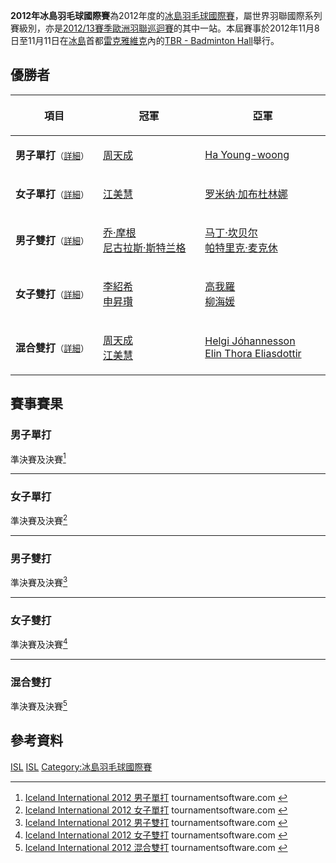 {{noteTA|G1=Badminton}}
{{infobox badminton event
|name           = 2012年冰島羽毛球國際賽
|image          = 
|size           = 
|caption        =
|dates          = 2012年11月8日－11月11日
|number_edition = 
|level          = 4B
|prize_money    = 
|location       = {{ISL}}[[雷克雅維克|雷克雅維克]]
|venue          = TBR - Badminton Hall
|previous       = 2011年冰島羽毛球國際賽 
|next           = 2014年冰島羽毛球國際賽
}}
'''2012年冰島羽毛球國際賽'''為2012年度的[[冰島羽毛球國際賽|冰島羽毛球國際賽]]，屬世界羽聯國際系列賽級別，亦是[[2012/13賽季歐洲羽聯巡迴賽|2012/13賽季歐洲羽聯巡迴賽]]的其中一站。本屆賽事於2012年11月8日至11月11日在[[冰島|冰島]]首都[[雷克雅維克|雷克雅維克]]內的[[TBR_-_Badminton_Hall|TBR - Badminton Hall]]舉行。

== 優勝者 ==
{| class=wikitable style="font-size:small"
!width="200"|項目
!width="250"|冠軍
!width="250"|亞軍
|-
|'''男子單打'''<small>（[[#男子單打|詳細]]）</small>
|{{flagicon|TPE}} [[周天成|周天成]]
|{{flagicon|KOR}} [[Ha_Young-woong|Ha Young-woong]]
|-
|'''女子單打'''<small>（[[#女子單打|詳細]]）</small>
|{{flagicon|TPE}} [[江美慧|江美慧]]
|{{flagicon|RUS}} [[罗米纳·加布杜林娜|罗米纳·加布杜林娜]]
|-
|'''男子雙打'''<small>（[[#男子雙打|詳細]]）</small>
|{{flagicon|WAL}} [[乔·摩根|乔·摩根]]<br/>{{flagicon|WAL}} [[尼古拉斯·斯特兰格|尼古拉斯·斯特兰格]]
|{{flagicon|SCO}} [[马丁·坎贝尔_(羽毛球运动员)|马丁·坎贝尔]]<br/>{{flagicon|SCO}} [[帕特里克·麦克休|帕特里克·麦克休]]
|-
|'''女子雙打'''<small>（[[#女子雙打|詳細]]）</small>
|{{flagicon|KOR}} [[李紹希|李紹希]]<br/>{{flagicon|KOR}} [[申昇瓚|申昇瓚]]
|{{flagicon|KOR}} [[高我羅|高我羅]]<br/>{{flagicon|KOR}} [[柳海媛|柳海媛]]
|-
|'''混合雙打'''<small>（[[#混合雙打|詳細]]）</small>
|{{flagicon|TPE}} [[周天成|周天成]]<br/>{{flagicon|TPE}} [[江美慧|江美慧]]
|{{flagicon|ISL}} [[Helgi_Jóhannesson|Helgi Jóhannesson]]<br/>{{flagicon|ISL}} [[Elin_Thora_Eliasdottir|Elin Thora Eliasdottir]]
|}

== 賽事賽果 ==
=== 男子單打 ===
;準決賽及決賽<ref name="MS">[http://www.tournamentsoftware.com/sport/draw.aspx?id=75DC4BCE-B29C-4695-AAC5-9258C3746E3F&draw=2 Iceland International 2012 男子單打] tournamentsoftware.com {{en}}</ref>
{{4TeamBracket-Tennis3-v2
| team-width=200
| RD1-seed1=1
| RD1-team1='''{{flagicon|TPE}} [[周天成|周天成]]
| RD1-score1-1='''21
| RD1-score1-2='''21
| RD1-score1-3=
| RD1-seed2=
| RD1-team2={{flagicon|KOR}} [[Yim_Jong-woo|Yim Jong-woo]]
| RD1-score2-1=15
| RD1-score2-2=15
| RD1-score2-3=

| RD1-seed3=
| RD1-team3='''{{flagicon|KOR}} [[Ha_Young-woong|Ha Young-woong]]
| RD1-score3-1='''21
| RD1-score3-2=15
| RD1-score3-3='''21
| RD1-seed4=2
| RD1-team4={{flagicon|ENG}} [[安德鲁·史密斯_(羽毛球运动员)|安德鲁·史密斯]]
| RD1-score4-1=16
| RD1-score4-2='''21
| RD1-score4-3=13

| RD2-seed1=1
| RD2-team1='''{{flagicon|TPE}} [[周天成|周天成]]
| RD2-score1-1='''21
| RD2-score1-2='''23
| RD2-score1-3=
| RD2-seed2=
| RD2-team2={{flagicon|KOR}} [[Ha_Young-woong|Ha Young-woong]]
| RD2-score2-1=19
| RD2-score2-2=21
| RD2-score2-3=
}}
----

=== 女子單打 ===
;準決賽及決賽<ref name="WS">[http://www.tournamentsoftware.com/sport/draw.aspx?id=75DC4BCE-B29C-4695-AAC5-9258C3746E3F&draw=3 Iceland International 2012 女子單打] tournamentsoftware.com {{en}}</ref>
{{4TeamBracket-Tennis3-v2
| team-width=200
| RD1-seed1=1
| RD1-team1={{flagicon|LTU}} [[厄维尔·斯塔普赛蒂特|厄维尔·斯塔普赛蒂特]]
| RD1-score1-1=19
| RD1-score1-2='''21
| RD1-score1-3=19
| RD1-seed2=3
| RD1-team2='''{{flagicon|RUS}} [[罗米纳·加布杜林娜|罗米纳·加布杜林娜]]
| RD1-score2-1='''21
| RD1-score2-2=17
| RD1-score2-3='''21

| RD1-seed3=
| RD1-team3={{flagicon|RUS}} [[娜塔莉亚·佩米诺娃|娜塔莉亚·佩米诺娃]]
| RD1-score3-1=12
| RD1-score3-2=18
| RD1-score3-3=
| RD1-seed4=
| RD1-team4='''{{flagicon|TPE}} [[江美慧|江美慧]]
| RD1-score4-1='''21
| RD1-score4-2='''21
| RD1-score4-3=

| RD2-seed1=3
| RD2-team1={{flagicon|RUS}} [[罗米纳·加布杜林娜|罗米纳·加布杜林娜]]
| RD2-score1-1=17
| RD2-score1-2=17
| RD2-score1-3=
| RD2-seed2=
| RD2-team2='''{{flagicon|TPE}} [[江美慧|江美慧]]
| RD2-score2-1='''21
| RD2-score2-2='''21
| RD2-score2-3=
}}
----

=== 男子雙打 ===
;準決賽及決賽<ref name="MD">[http://www.tournamentsoftware.com/sport/draw.aspx?id=75DC4BCE-B29C-4695-AAC5-9258C3746E3F&draw=4 Iceland International 2012 男子雙打] tournamentsoftware.com {{en}}</ref>
{{4TeamBracket-Tennis3-v2
| team-width=200
| RD1-seed1=1
| RD1-team1={{flagicon|ISL}} [[Magnús_Ingi_Helgason|Magnús Ingi Helgason]]<br/> {{flagicon|ISL}} [[Helgi_Jóhannesson|Helgi Jóhannesson]]
| RD1-score1-1=18
| RD1-score1-2='''22
| RD1-score1-3=15
| RD1-seed2=
| RD1-team2='''{{flagicon|SCO}} [[马丁·坎贝尔_(羽毛球运动员)|马丁·坎贝尔]]<br/> {{flagicon|SCO}} [[帕特里克·麦克休|帕特里克·麦克休]]
| RD1-score2-1='''21
| RD1-score2-2=20
| RD1-score2-3='''21

| RD1-seed3=
| RD1-team3={{flagicon|DEN}} [[Joshua_Eipe|Joshua Eipe]]<br/> {{flagicon|DEN}} [[Aske_Høgsted_Lauritsen|Aske Høgsted Lauritsen]]
| RD1-score3-1=11
| RD1-score3-2=17
| RD1-score3-3=
| RD1-seed4=2
| RD1-team4='''{{flagicon|WAL}} [[乔·摩根|乔·摩根]]<br/> {{flagicon|WAL}} [[尼古拉斯·斯特兰格|尼古拉斯·斯特兰格]]
| RD1-score4-1='''21
| RD1-score4-2='''21
| RD1-score4-3=

| RD2-seed1=
| RD2-team1={{flagicon|SCO}} [[马丁·坎贝尔_(羽毛球运动员)|马丁·坎贝尔]]<br/> {{flagicon|SCO}} [[帕特里克·麦克休|帕特里克·麦克休]]
| RD2-score1-1=17
| RD2-score1-2=16
| RD2-score1-3=
| RD2-seed2=2
| RD2-team2='''{{flagicon|WAL}} [[乔·摩根|乔·摩根]]<br/> {{flagicon|WAL}} [[尼古拉斯·斯特兰格|尼古拉斯·斯特兰格]]
| RD2-score2-1='''21
| RD2-score2-2='''21
| RD2-score2-3=
}}
----

=== 女子雙打 ===
;準決賽及決賽<ref name="WD">[http://www.tournamentsoftware.com/sport/draw.aspx?id=75DC4BCE-B29C-4695-AAC5-9258C3746E3F&draw=5 Iceland International 2012 女子雙打] tournamentsoftware.com {{en}}</ref>
{{4TeamBracket-Tennis3-v2
| team-width=200
| RD1-seed1=1
| RD1-team1='''{{flagicon|KOR}} [[李紹希|李紹希]]<br/> {{flagicon|KOR}} [[申昇瓚|申昇瓚]]
| RD1-score1-1='''21
| RD1-score1-2='''21
| RD1-score1-3=
| RD1-seed2=
| RD1-team2={{flagicon|IRL}} [[西尼德·钱伯斯|西尼德·钱伯斯]]<br/> {{flagicon|SCO}} [[Emma_Cook|Emma Cook]]
| RD1-score2-1=5
| RD1-score2-2=8
| RD1-score2-3=

| RD1-seed3=
| RD1-team3='''{{flagicon|KOR}} [[高我羅|高我羅]]<br/> {{flagicon|KOR}} [[柳海媛|柳海媛]]
| RD1-score3-1='''21
| RD1-score3-2='''21
| RD1-score3-3=
| RD1-seed4=
| RD1-team4={{flagicon|KOR}} [[金效旻|金效旻]]<br/> {{flagicon|KOR}} [[李民知|李民知]]
| RD1-score4-1=12
| RD1-score4-2=16
| RD1-score4-3=

| RD2-seed1=1
| RD2-team1='''{{flagicon|KOR}} [[李紹希|李紹希]]<br/> {{flagicon|KOR}} [[申昇瓚|申昇瓚]]
| RD2-score1-1='''21
| RD2-score1-2='''21
| RD2-score1-3=
| RD2-seed2=
| RD2-team2={{flagicon|KOR}} [[高我羅|高我羅]]<br/> {{flagicon|KOR}} [[柳海媛|柳海媛]]
| RD2-score2-1=18
| RD2-score2-2=16
| RD2-score2-3=
}}
----

=== 混合雙打 ===
;準決賽及決賽<ref name="XD">[http://www.tournamentsoftware.com/sport/draw.aspx?id=75DC4BCE-B29C-4695-AAC5-9258C3746E3F&draw=6 Iceland International 2012 混合雙打] tournamentsoftware.com {{en}}</ref>
{{4TeamBracket-Tennis3-v2
| team-width=200
| RD1-seed1=1
| RD1-team1={{flagicon|ISL}} [[阿特利·约翰内森|阿特利·约翰内森]]<br/> {{flagicon|ISL}} [[Snjolaug_Johannsdottir|Snjolaug Johannsdottir]]
| RD1-score1-1=18
| RD1-score1-2=17
| RD1-score1-3=
| RD1-seed2=
| RD1-team2='''{{flagicon|TPE}} [[周天成|周天成]]<br/> {{flagicon|TPE}} [[江美慧|江美慧]]
| RD1-score2-1='''21
| RD1-score2-2='''21
| RD1-score2-3=

| RD1-seed3=
| RD1-team3={{flagicon|ISL}} [[Egill_Gudlaugsson|Egill Gudlaugsson]]<br/> {{flagicon|ISL}} [[Johanna_Johannsdottir|Johanna Johannsdottir]]
| RD1-score3-1=16
| RD1-score3-2='''21
| RD1-score3-3=18
| RD1-seed4=
| RD1-team4='''{{flagicon|ISL}} [[Helgi_Jóhannesson|Helgi Jóhannesson]]<br/> {{flagicon|ISL}} [[Elin_Thora_Eliasdottir|Elin Thora Eliasdottir]]
| RD1-score4-1='''21
| RD1-score4-2=17
| RD1-score4-3='''21

| RD2-seed1=1
| RD2-team1='''{{flagicon|TPE}} [[周天成|周天成]]<br/> {{flagicon|TPE}} [[江美慧|江美慧]]
| RD2-score1-1='''21
| RD2-score1-2='''21
| RD2-score1-3=
| RD2-seed2=
| RD2-team2={{flagicon|ISL}} [[Helgi_Jóhannesson|Helgi Jóhannesson]]<br/> {{flagicon|ISL}} [[Elin_Thora_Eliasdottir|Elin Thora Eliasdottir]]
| RD2-score2-1=16
| RD2-score2-2=9
| RD2-score2-3=
}}

== 參考資料 ==
{{Reflist}}

[[Category:2012年世界羽聯國際系列賽|ISL]]
[[Category:2012/13賽季歐洲羽聯巡迴賽|ISL]]
[[Category:冰島羽毛球國際賽|Category:冰島羽毛球國際賽]]
